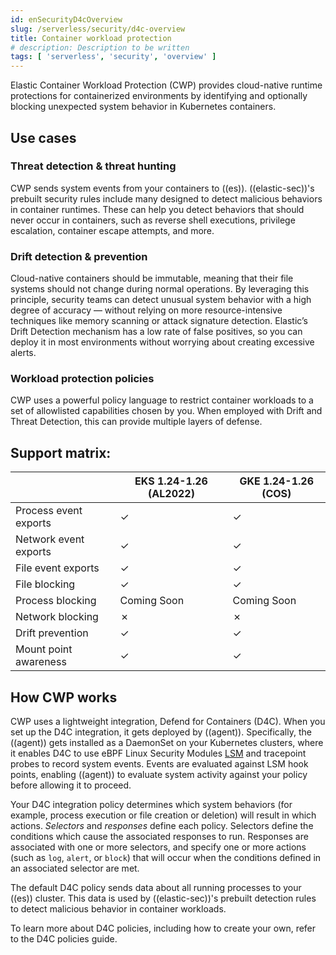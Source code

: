 ```yaml
---
id: enSecurityD4cOverview
slug: /serverless/security/d4c-overview
title: Container workload protection
# description: Description to be written
tags: [ 'serverless', 'security', 'overview' ]
---
```


<div id="d4c-overview"></div>

Elastic Container Workload Protection (CWP) provides cloud-native runtime protections for containerized environments by identifying and optionally blocking unexpected system behavior in Kubernetes containers.

<div id="d4c-use-cases"></div>

## Use cases

### Threat detection & threat hunting
CWP sends system events from your containers to ((es)). ((elastic-sec))'s prebuilt security rules include many designed to detect malicious behaviors in container runtimes. These can help you detect behaviors that should never occur in containers, such as reverse shell executions, privilege escalation, container escape attempts, and more.

### Drift detection & prevention
Cloud-native containers should be immutable, meaning that their file systems should not change during normal operations. By leveraging this principle, security teams can detect unusual system behavior with a high degree of accuracy — without relying on more resource-intensive techniques like memory scanning or attack signature detection. Elastic’s Drift Detection mechanism has a low rate of false positives, so you can deploy it in most environments without worrying about creating excessive alerts.

### Workload protection policies
CWP uses a powerful policy language to restrict container workloads to a set of allowlisted capabilities chosen by you. When employed with Drift and Threat Detection, this can provide multiple layers of defense.

## Support matrix:
|  | EKS 1.24-1.26 (AL2022) | GKE 1.24-1.26 (COS) |
|---|---|---|
| Process event exports | ✓ | ✓ |
| Network event exports | ✓ | ✓ |
| File event exports | ✓ | ✓ |
| File blocking | ✓ | ✓ |
| Process blocking | Coming Soon | Coming Soon |
| Network blocking | ✗ | ✗ |
| Drift prevention | ✓ | ✓ |
| Mount point awareness | ✓ | ✓ |

## How CWP works
CWP uses a lightweight integration, Defend for Containers (D4C). When you set up the D4C integration, it gets deployed by ((agent)). Specifically, the ((agent)) gets installed as a DaemonSet on your Kubernetes clusters, where it enables D4C to use eBPF Linux Security Modules [LSM](https://docs.kernel.org/bpf/prog_lsm.html) and tracepoint probes to record system events. Events are evaluated against LSM hook points, enabling ((agent)) to evaluate system activity against your policy before allowing it to proceed.

Your D4C integration policy determines which system behaviors (for example, process execution or file creation or deletion) will result in which actions. _Selectors_ and _responses_ define each policy. Selectors define the conditions which cause the associated responses to run. Responses are associated with one or more selectors, and specify one or more actions (such as `log`, `alert`, or `block`) that will occur when the conditions defined in an associated selector are met.

The default D4C policy sends data about all running processes to your ((es)) cluster. This data is used by ((elastic-sec))'s prebuilt detection rules to detect malicious behavior in container workloads.

<DocCallOut title="Important" color="warning">
To learn more about D4C policies, including how to create your own, refer to the <DocLink id="enSecurityD4cPolicyGuide">D4C policies guide</DocLink>.
</DocCallOut>

